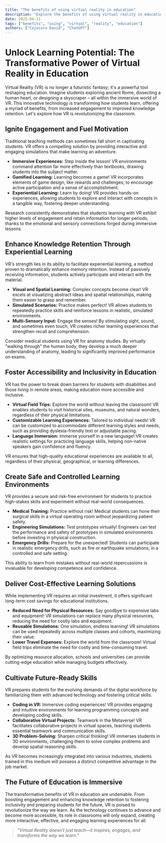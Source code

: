 ```yaml
---
title: "The benefits of using virtual reality in education"
description: "Explore the benefits of using virtual reality in education in this detailed guide, offering insights, strategies, and practical tips to enhance your understanding and application of the topic."
date: 2025-04-11
tags: ["benefits", "using", "virtual", "reality", "education"]
authors: ["Cojocaru David", "ChatGPT"]
---
```


# Unlock Learning Potential: The Transformative Power of Virtual Reality in Education

Virtual Reality (VR) is no longer a futuristic fantasy; it's a powerful tool reshaping education. Imagine students exploring ancient Rome, dissecting a human heart, or designing a skyscraper – all within the immersive world of VR. This innovative technology is transforming how students learn, offering a myriad of benefits, from increased engagement to improved knowledge retention. Let's explore how VR is revolutionizing the classroom.

## Ignite Engagement and Fuel Motivation

Traditional teaching methods can sometimes fall short in captivating students. VR offers a compelling solution by providing interactive and engaging simulations that make learning an adventure.

- **Immersive Experiences:** Step inside the lesson! VR environments command attention far more effectively than textbooks, drawing students into the subject matter.
- **Gamified Learning:** Learning becomes a game! VR incorporates elements of game design, like rewards and challenges, to encourage active participation and a sense of accomplishment.
- **Experiential Learning:** Learn by doing! VR provides hands-on experiences, allowing students to explore and interact with concepts in a tangible way, fostering deeper understanding.

Research consistently demonstrates that students learning with VR exhibit higher levels of engagement and retain information for longer periods, thanks to the emotional and sensory connections forged during immersive lessons.

## Enhance Knowledge Retention Through Experiential Learning

VR's strength lies in its ability to facilitate experiential learning, a method proven to dramatically enhance memory retention. Instead of passively receiving information, students actively participate and interact with the material.

- **Visual and Spatial Learning:** Complex concepts become clear! VR excels at visualizing abstract ideas and spatial relationships, making them easier to grasp and remember.
- **Simulated Scenarios:** Practice makes perfect! VR allows students to repeatedly practice skills and reinforce lessons in realistic, simulated environments.
- **Multi-Sensory Input:** Engage the senses! By stimulating sight, sound, and sometimes even touch, VR creates richer learning experiences that strengthen recall and comprehension.

Consider medical students using VR for anatomy studies. By virtually "walking through" the human body, they develop a much deeper understanding of anatomy, leading to significantly improved performance on exams.

## Foster Accessibility and Inclusivity in Education

VR has the power to break down barriers for students with disabilities and those living in remote areas, making education more accessible and inclusive.

- **Virtual Field Trips:** Explore the world without leaving the classroom! VR enables students to visit historical sites, museums, and natural wonders, regardless of their physical limitations.
- **Customizable Learning Experiences:** Tailored to individual needs! VR can be customized to accommodate different learning styles and needs, such as providing dyslexia-friendly text or adjustable pacing.
- **Language Immersion:** Immerse yourself in a new language! VR creates realistic settings for practicing language skills, helping non-native speakers gain confidence and fluency.

VR ensures that high-quality educational experiences are available to all, regardless of their physical, geographical, or learning differences.

## Create Safe and Controlled Learning Environments

VR provides a secure and risk-free environment for students to practice high-stakes skills and experiment without real-world consequences.

- **Medical Training:** Practice without risk! Medical students can hone their surgical skills in a virtual operating room without jeopardizing patient safety.
- **Engineering Simulations:** Test prototypes virtually! Engineers can test the performance and safety of prototypes in simulated environments before investing in physical construction.
- **Emergency Drills:** Prepare for the unexpected! Students can participate in realistic emergency drills, such as fire or earthquake simulations, in a controlled and safe setting.

This ability to learn from mistakes without real-world repercussions is invaluable for developing competence and confidence.

## Deliver Cost-Effective Learning Solutions

While implementing VR requires an initial investment, it offers significant long-term cost savings for educational institutions.

- **Reduced Need for Physical Resources:** Say goodbye to expensive labs and equipment! VR simulations can replace many physical resources, reducing the need for costly labs and equipment.
- **Reusable Simulations:** One simulation, endless learning! VR simulations can be used repeatedly across multiple classes and cohorts, maximizing their value.
- **Lower Travel Expenses:** Explore the world from the classroom! Virtual field trips eliminate the need for costly and time-consuming travel.

By optimizing resource allocation, schools and universities can provide cutting-edge education while managing budgets effectively.

## Cultivate Future-Ready Skills

VR prepares students for the evolving demands of the digital workforce by familiarizing them with advanced technology and fostering critical skills.

- **Coding in VR:** Immersive coding experiences! VR provides engaging and intuitive environments for learning programming concepts and developing coding skills.
- **Collaborative Virtual Projects:** Teamwork in the Metaverse! VR facilitates collaborative projects in virtual spaces, teaching students essential teamwork and communication skills.
- **3D Problem-Solving:** Sharpen critical thinking! VR immerses students in 3D environments, challenging them to solve complex problems and develop spatial reasoning skills.

As VR becomes increasingly integrated into various industries, students trained in this medium will possess a distinct competitive advantage in the job market.

## The Future of Education is Immersive

The transformative benefits of VR in education are undeniable. From boosting engagement and enhancing knowledge retention to fostering inclusivity and preparing students for the future, VR is poised to revolutionize the way we learn. As the technology continues to advance and become more accessible, its role in classrooms will only expand, creating more interactive, effective, and engaging learning experiences for all.

> _"Virtual Reality doesn’t just teach—it inspires, engages, and transforms the way we learn."_
